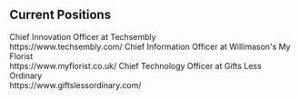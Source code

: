## Current Positions

<ProjectCard title="2019 - Present" link="https://www.techsembly.com/" bg="linear-gradient(to right, #d4145a 0%, #fbb03b 100%)">
Chief Innovation Officer at Techsembly<br/>https://www.techsembly.com/ 
</ProjectCard>

<ProjectCard title="2018 - Present" link="https://www.myflorist.co.uk/" bg="linear-gradient(to right, #009245 0%, #fcee21 100%)">
Chief Information Officer at Willimason's My Florist<br/>https://www.myflorist.co.uk/ 
</ProjectCard>

<ProjectCard title="2015 - Present" link="https://www.giftslessordinary.com/" bg="linear-gradient(to right, #662d8c 0%, #ed1e79 100%)">
Chief Technology Officer at Gifts Less Ordinary<br/>https://www.giftslessordinary.com/
</ProjectCard>
